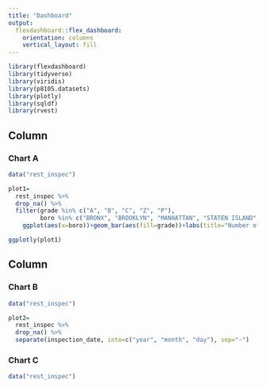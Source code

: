 ```yaml
---
title: "Dashboard"
output: 
  flexdashboard::flex_dashboard:
    orientation: columns
    vertical_layout: fill
---
```


```r
library(flexdashboard)
library(tidyverse)
library(viridis)
library(p8105.datasets)
library(plotly)
library(sqldf)
library(rvest)
```



Column {data-width=650}
-----------------------------------------------------------------------

### Chart A

```r

data("rest_inspec") 

plot1=
  rest_inspec %>% 
  drop_na() %>% 
  filter(grade %in% c("A", "B", "C", "Z", "P"),
         boro %in% c("BRONX", "BROOKLYN", "MANHATTAN", "STATEN ISLAND", "QUEENS")) %>% 
    ggplot(aes(x=boro))+geom_bar(aes(fill=grade))+labs(title="Number of Restaurant Inspections by Borough", x="borough", y="number of inspections")

ggplotly(plot1)

```

Column {data-width=350}
-----------------------------------------------------------------------

### Chart B

```r
data("rest_inspec") 

plot2=
  rest_inspec %>% 
  drop_na() %>% 
  separate(inspection_date, into=c("year", "month", "day"), sep="-")
```

### Chart C

```r
data("rest_inspec") 


```

